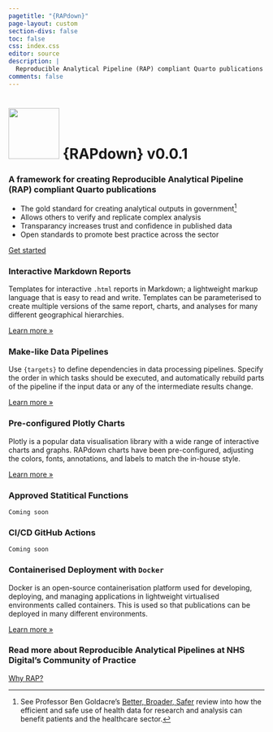 ```yaml
---
pagetitle: "{RAPdown}"
page-layout: custom
section-divs: false
toc: false
css: index.css
editor: source
description: | 
  Reproducible Analytical Pipeline (RAP) compliant Quarto publications
comments: false
---
```


:::: {.hero-banner}

::: {.hero-image .hero-image-left}
:::

::: {.content-block}

<h1><img src="_assets/img/rapdown_blue.svg" width="100" height="100" /> {RAPdown} <span>v0.0.1</span></h1>

### A framework for creating Reproducible Analytical Pipeline (RAP) compliant Quarto publications

- The gold standard for creating analytical outputs in government[^goldacre]
- Allows others to verify and replicate complex analysis
- Transparancy increases trust and confidence in published data
- Open standards to promote best practice across the sector

::: {.hero-buttons}
[Get started](tutorials/index.qmd){.btn-action-primary .btn-action .btn .btn-success .btn-lg role="button"}
<!-- [Read the docs](documentation/index.qmd){.btn-action-primary .btn-action .btn .btn-success .btn-lg role="button"}
[Latest](updates.qmd){.btn-action-primary .btn-action .btn .btn-success .btn-lg role="button"} -->
::: 

:::

::: {.hero-image .hero-image-right}
:::

::::

::: {.content-block}
::: {.features}

::: {.feature}
### Interactive Markdown Reports
Templates for interactive `.html` reports in Markdown; a lightweight markup language that is easy to read and write. Templates can be parameterised to create multiple versions of the same report, charts, and analyses for many different geographical hierarchies.

::: {.learn-more}
[Learn more »](tutorials/markdown-reports.qmd)
:::
:::

::: {.feature}
### Make-like Data Pipelines
Use `{targets}` to define dependencies in data processing pipelines. Specify the order in which tasks should be executed, and automatically rebuild parts of the pipeline if the input data or any of the intermediate results change.

::: {.learn-more}
[Learn more »](tutorials/data-pipelines.qmd)
:::
:::

::: {.feature}
### Pre-configured Plotly Charts
Plotly is a popular data visualisation library with a wide range of interactive charts and graphs. RAPdown charts have been pre-configured, adjusting the colors, fonts, annotations, and labels to match the in-house style.

::: {.learn-more}
[Learn more »](tutorials/plotly-charts.qmd)
:::
:::

::: {.feature}
### Approved Statitical Functions
`Coming soon`

:::

::: {.feature}
### CI/CD GitHub Actions
`Coming soon`

:::

::: {.feature}
### Containerised Deployment with `Docker`
Docker is an open-source containerisation platform used for developing, deploying, and managing applications in lightweight virtualised environments called containers. This is used so that publications can be deployed in many different environments.

::: {.learn-more}
[Learn more »](tutorials/containers.qmd)
:::

:::

:::
:::

::: {.get-started .alt-background}
::: {.content-block}

### Read more about Reproducible Analytical Pipelines at NHS Digital's Community of Practice

[Why RAP?](https://nhsdigital.github.io/rap-community-of-practice/introduction_to_RAP/why_RAP_is_important/){.btn-action-primary  .btn-action .btn .btn-success .btn-lg role="button"}

:::
:::

[^goldacre]: See Professor Ben Goldacre’s [Better, Broader, Safer](https://www.gov.uk/government/publications/better-broader-safer-using-health-data-for-research-and-analysis) review into how the efficient and safe use of health data for research and analysis can benefit patients and the healthcare sector.